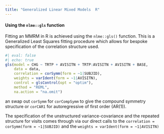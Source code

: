 ```yaml
---
title: "Generalized Linear Mixed Models	 R"
---
```


#### Using the `nlme::gls` function

Fitting an MMRM in R is achieved using the `nlme::gls()` function. This is a Generalized Least Squares fitting procedure which allows for bespoke specification of the correlation structure used. 

```r
#| eval: false
#| echo: true
gls(model = CHG ~ TRTP + AVISITN + TRTP:AVISITN + AVISITN + BASE,
    data = data,
    correlation = corSymm(form = ~1|SUBJID),
    weights = varIdent(form = ~1|AVISITN),
    control = glsControl(opt = "optim"),
    method = "REML",
    na.action = "na.omit")
```

an swap out `corSymm` for `corCompSymm` to give the compound symmetry structure or `corCAR1` for autoregressive of first order (AR(1)).

The specification of the unstructured variance-covariance and the repeated structure for visits comes through via our direct calls to the `correlation = corSymm(form = ~1|SUBJID)` and the `weights = varIdent(form = ~1|AVISITN)`
